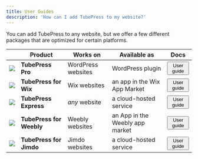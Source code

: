 ```yaml
---
title: User Guides
description: 'How can I add TubePress to my website?'
---
```



You can add TubePress to any website, but we offer a few different packages that are optimized for certain platforms.

|                                         | Product                   | Works on           | Available as                    | Docs                                                                           |
| ----------------------------------------|---------------------------|--------------------|---------------------------------|--------------------------------------------------------------------------------|
| <Image src={wpLogo} size="small"/>      | **TubePress Pro**         | WordPress websites | WordPress plugin                | <Link to="/pro"><Button size="small" primary>User guide</Button></Link>       |
| <Image src={wixLogo} size="small"/>     | **TubePress for Wix**     | Wix websites       | an app in the Wix App Market    | <Link to="/wix"><Button size="small" primary>User guide</Button></Link>       |
| <Image src={expressLogo} size="small"/> | **TubePress Express**     | *any* website      | a cloud-hosted service          | <Link to="/express"><Button size="small" primary>User guide</Button></Link>   |
| <Image src={weeblyLogo} size="small"/>  | **TubePress for Weebly**  | Weebly websites    | an App in the Weebly app market | <Link to="/weebly"><Button size="small" primary>User guide</Button></Link>    |
| <Image src={jimdoLogo} size="small"/>   | **TubePress for Jimdo**   | Jimdo websites     | a cloud-hosted service          | <Link to="/jimdo"><Button size="small" primary>User guide</Button></Link>     |
